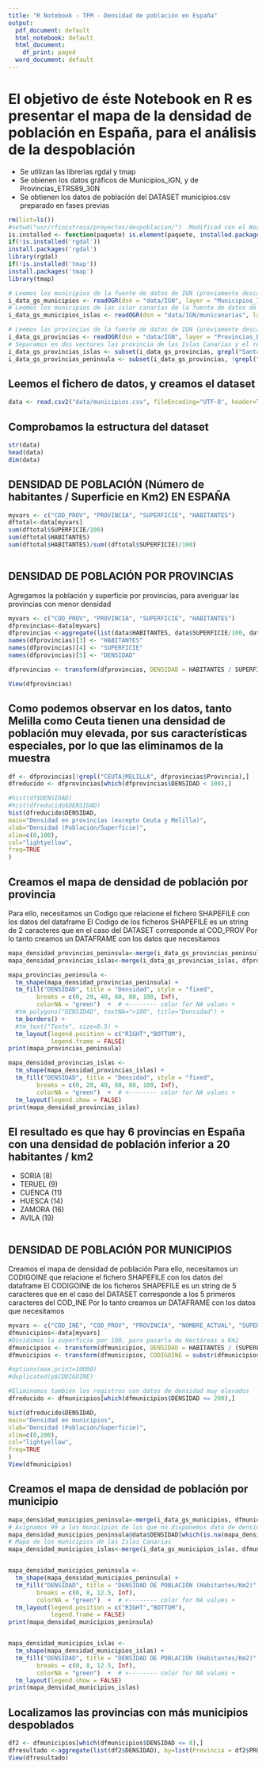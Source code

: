 ---
title: "R Notebook - TFM - Densidad de población en España"
output:
  pdf_document: default
  html_notebook: default
  html_document:
    df_print: paged
  word_document: default
---

# El objetivo de éste Notebook en R es presentar el mapa de la densidad de población en España, para el análisis de la despoblación

- Se utilizan las librerías rgdal y tmap
- Se obienen los datos gráficos de Municipios_IGN, y de Provincias_ETRS89_30N
- Se obtienen los datos de población del DATASET municipios.csv preparado en fases previas


```{r}
rm(list=ls())
#setwd("usr/rfinistrosa/proyectos/despoblacion/")  Modificad con el Working Directory elegido
is.installed <- function(paquete) is.element(paquete, installed.packages())
if(!is.installed('rgdal'))
install.packages('rgdal')
library(rgdal)
if(!is.installed('tmap'))
install.packages('tmap')
library(tmap)

# Leemos los municipios de la fuente de datos de IGN (previamente descargados) y creamos un vector spacial
i_data_gs_municipios <- readOGR(dsn = "data/IGN", layer = "Municipios_IGN")
# Leemos los municipios de las islar canarias de la fuente de datos de IGN (previamente descargados) y creamos un vector spacial
i_data_gs_municipios_islas <- readOGR(dsn = "data/IGN/municanarias", layer = "Municipios_IGN")

# Leemos las provincias de la fuente de datos de IGN (previamente descargados) y creamos un vector spacial
i_data_gs_provincias <- readOGR(dsn = "data/IGN", layer = "Provincias_ETRS89_30N", encoding = "UTF-8")
# Separamos en dos vectores las provincia de las Islas Canarias y el resto
i_data_gs_provincias_islas <- subset(i_data_gs_provincias, grepl("Santa Cruz de Tenerife|Las Palmas", Texto))
i_data_gs_provincias_peninsula <- subset(i_data_gs_provincias, !grepl("Santa Cruz de Tenerife|Las Palmas", Texto))
```
## Leemos el fichero de datos, y creamos el dataset
```{r}
data <- read.csv2("data/municipios.csv", fileEncoding="UTF-8", header=T, stringsAsFactors=TRUE, quote='',dec='.', colClasses=c("character","character","character","character","character","numeric","numeric","numeric","numeric","numeric","numeric","numeric","numeric","numeric","numeric","numeric","numeric","numeric","numeric","numeric","numeric","numeric","numeric","numeric","numeric","numeric","numeric","numeric","numeric","numeric","numeric") )  
```

## Comprobamos la estructura del dataset
```{r}
str(data)
head(data)
dim(data)
```
## DENSIDAD DE POBLACIÓN (Número de habitantes / Superficie en Km2) EN ESPAÑA
```{r}
myvars <- c("COD_PROV", "PROVINCIA", "SUPERFICIE", "HABITANTES")
dftotal<-data[myvars]
sum(dftotal$SUPERFICIE/100)
sum(dftotal$HABITANTES)
sum(dftotal$HABITANTES)/sum((dftotal$SUPERFICIE)/100)
```

```{r}

```
## DENSIDAD DE POBLACIÓN POR PROVINCIAS
Agregamos la población y superficie por provincias, para averiguar las provincias con menor densidad
```{r}
myvars <- c("COD_PROV", "PROVINCIA", "SUPERFICIE", "HABITANTES")
dfprovincias<-data[myvars]
dfprovincias <-aggregate(list(data$HABITANTES, data$SUPERFICIE/100, data$HABITANTES / (data$SUPERFICIE / 100)), by=list(Provincia = data$PROVINCIA, Codigo = data$COD_PROV), FUN= sum)
names(dfprovincias)[3] <- "HABITANTES"
names(dfprovincias)[4] <- "SUPERFICIE"
names(dfprovincias)[5] <- "DENSIDAD"

dfprovincias <- transform(dfprovincias, DENSIDAD = HABITANTES / SUPERFICIE)

View(dfprovincias)
```
## Como podemos observar en los datos, tanto Melilla como Ceuta tienen una densidad de población muy elevada, por sus características especiales, por lo que las eliminamos de la muestra
```{r}
df <- dfprovincias[!grepl("CEUTA|MELILLA", dfprovincias$Provincia),]
dfreducido <- dfprovincias[which(dfprovincias$DENSIDAD < 100),]

#hist(df$DENSIDAD)
#hist(dfreducido$DENSIDAD)
hist(dfreducido$DENSIDAD,
main="Densidad en provincias (excepto Ceuta y Melilla)",
xlab="Densidad (Población/Superficie)",
xlim=c(0,100),
col="lightyellow",
freq=TRUE
)
```

## Creamos el mapa de densidad de población por provincia
Para ello, necesitamos un Codigo que relacione el fichero SHAPEFILE con los datos del dataframe
El Codigo de los ficheros SHAPEFILE es un string de 2 caracteres que en el caso del DATASET corresponde al COD_PROV
Por lo tanto creamos un DATAFRAME con los datos que necesitamos
```{r}
mapa_densidad_provincias_peninsula<-merge(i_data_gs_provincias_peninsula, dfprovincias, by = "Codigo", all.x=TRUE)
mapa_densidad_provincias_islas<-merge(i_data_gs_provincias_islas, dfprovincias, by = "Codigo", all.x=TRUE)

mapa_provincias_peninsula <- 
  tm_shape(mapa_densidad_provincias_peninsula) +
  tm_fill("DENSIDAD", title = "Densidad", style = "fixed",
        breaks = c(0, 20, 40, 60, 80, 100, Inf),
        colorNA = "green")  +  # <-------- color for NA values +
  #tm_polygons("DENSIDAD", textNA=">100", title="Densidad") +
  tm_borders() +
  #tm_text("Texto", size=0.5) +
  tm_layout(legend.position = c("RIGHT","BOTTOM"),
            legend.frame = FALSE)
print(mapa_provincias_peninsula)

mapa_densidad_provincias_islas <- 
  tm_shape(mapa_densidad_provincias_islas) +
  tm_fill("DENSIDAD", title = "Densidad", style = "fixed",
        breaks = c(0, 20, 40, 60, 80, 100, Inf),
        colorNA = "green")  +  # <-------- color for NA values +
  tm_layout(legend.show = FALSE)
print(mapa_densidad_provincias_islas)


```
## El resultado es que hay 6 provincias en España con una densidad de población inferior a 20 habitantes / km2
* SORIA (8)
* TERUEL (9)
* CUENCA (11)
* HUESCA (14)
* ZAMORA (16)
* AVILA (19)

```{r}

```
## DENSIDAD DE POBLACIÓN POR MUNICIPIOS

Creamos el mapa de densidad de población
Para ello, necesitamos un CODIGOINE que relacione el fichero SHAPEFILE con los datos del dataframe
El CODIGOINE de los ficheros SHAPEFILE es un string de 5 caracteres que en el caso del DATASET corresponde a los 5 primeros caracteres del COD_INE
Por lo tanto creamos un DATAFRAME con los datos que necesitamos

```{r}
myvars <- c("COD_INE", "COD_PROV", "PROVINCIA", "NOMBRE_ACTUAL", "SUPERFICIE", "HABITANTES")
dfmunicipios<-data[myvars]
#Dividimos la superficie por 100, para pasarla de Hectáreas a Km2
dfmunicipios <- transform(dfmunicipios, DENSIDAD = HABITANTES / (SUPERFICIE / 100))
dfmunicipios <- transform(dfmunicipios, CODIGOINE = substr(dfmunicipios$COD_INE, 1, 5))

#options(max.print=10000)
#duplicated(p$CODIGOINE)

#Eliminamos también los registros con datos de densidad muy elevados
dfreducido <- dfmunicipios[which(dfmunicipios$DENSIDAD <= 200),]

hist(dfreducido$DENSIDAD,
main="Densidad en municipios",
xlab="Densidad (Población/Superficie)",
xlim=c(0,200),
col="lightyellow",
freq=TRUE
)
View(dfmunicipios)
```
## Creamos el mapa de densidad de población por municipio
```{r}

mapa_densidad_municipios_peninsula<-merge(i_data_gs_municipios, dfmunicipios, by = "CODIGOINE", all.x=TRUE)
# Asignamos 99 a los municipios de los que no disponemos dato de densidad
mapa_densidad_municipios_peninsula@data$DENSIDAD[which(is.na(mapa_densidad_municipios_peninsula@data$DENSIDAD))] <-99
# Mapa de los municipios de las Islas Canarias
mapa_densidad_municipios_islas<-merge(i_data_gs_municipios_islas, dfmunicipios, by = "CODIGOINE", all.x=TRUE)


mapa_densidad_municipios_peninsula <- 
  tm_shape(mapa_densidad_municipios_peninsula) +
  tm_fill("DENSIDAD", title = "DENSIDAD DE POBLACIÓN (Habitantes/Km2)", style = "fixed",
        breaks = c(0, 8, 12.5, Inf),
        colorNA = "green")  +  # <-------- color for NA values +
  tm_layout(legend.position = c("RIGHT","BOTTOM"),
            legend.frame = FALSE)
print(mapa_densidad_municipios_peninsula)


mapa_densidad_municipios_islas <- 
  tm_shape(mapa_densidad_municipios_islas) +
  tm_fill("DENSIDAD", title = "DENSIDAD DE POBLACIÓN (Habitantes/Km2)", style = "fixed",
        breaks = c(0, 8, 12.5, Inf),
        colorNA = "green")  +  # <-------- color for NA values +
  tm_layout(legend.show = FALSE)
print(mapa_densidad_municipios_islas)

```
## Localizamos las provincias con más municipios despoblados
```{r}
df2 <- dfmunicipios[which(dfmunicipios$DENSIDAD <= 8),]
dfresultado <-aggregate(list(df2$DENSIDAD), by=list(Provincia = df2$PROVINCIA, Codigo = df2$COD_PROV), FUN= length)
View(dfresultado)
```

